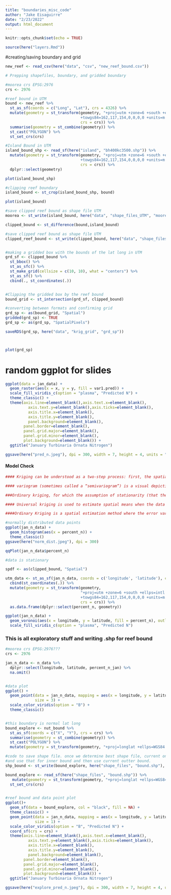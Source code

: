 ```yaml
---
title: "boundaries_misc_code"
author: "Jake Eisaguirre"
date: "2/23/2022"
output: html_document
---
```


```r
knitr::opts_chunk$set(echo = TRUE)

source(here("layers.Rmd"))
```
#creating/saving boundary and grid
```r
new_reef <- read_csv(here("data", "csv", "new_reef_bound.csv"))

# Prepping shapefiles, boundary, and gridded boundary

#moorea crs EPSG:2976
crs <- 2976

#reef bound in UTM
bound <- new_reef %>%
  st_as_sf(coords = c("Long", "Lat"), crs = 4326) %>%
  mutate(geometry = st_transform(geometry, "+proj=utm +zone=6 +south +ellps=intl
                                 +towgs84=162,117,154,0,0,0,0 +units=m +no_defs",
                                 crs = crs)) %>%
  summarise(geometry = st_combine(geometry)) %>%
  st_cast("POLYGON") %>%
  st_set_crs(crs)

#Island Bound in UTM
island_bound_shp <- read_sf(here("island", "bh400kc3500.shp")) %>%
  mutate(geometry = st_transform(geometry, "+proj=utm +zone=6 +south +ellps=intl
                                 +towgs84=162,117,154,0,0,0,0 +units=m +no_defs",
                                 crs = crs)) %>%
  dplyr::select(geometry)

plot(island_bound_shp)

#clipping reef boundary
island_bound <- st_crop(island_bound_shp, bound)

plot(island_bound)

#save clipped reef bound as shape file UTM
moorea <- st_write(island_bound, here("data", "shape_files_UTM", "moorea", "moorea.shp"), delete_dsn=TRUE)

clipped_bound <- st_difference(bound,island_bound)

#save clipped reef bound as shape file UTM
clipped_reef_bound <- st_write(clipped_bound, here("data", "shape_files_UTM", "clipped_reef_bound", "clipped_reef_bound.shp"), delete_dsn=TRUE)


#making a gridded box with the bounds of the lat long in UTM
grd_sf <- clipped_bound %>%
  st_bbox() %>%
  st_as_sfc() %>%
  st_make_grid(cellsize = c(10, 10), what = "centers") %>%
  st_as_sf() %>%
  cbind(., st_coordinates(.))


#Clipping the gridded box by the reef bound
bound_grid <- st_intersection(grd_sf, clipped_bound)

#converting between formats and confirming grid
grd_sp <- as(bound_grid, "Spatial")
gridded(grd_sp) <- TRUE
grd_sp <- as(grd_sp, "SpatialPixels")

saveRDS(grd_sp, here("data", "krig_grid", "grd_sp"))



plot(grd_sp)
```

# random ggplot for slides
```r


ggplot(data = jan_data) + 
  geom_raster(aes(x = x, y = y, fill = var1.pred)) +
  scale_fill_viridis_c(option = "plasma", "Predicted N") +
  theme_classic() +
  theme(axis.line=element_blank(),axis.text.x=element_blank(),
          axis.text.y=element_blank(),axis.ticks=element_blank(),
          axis.title.x=element_blank(),
          axis.title.y=element_blank(),
          panel.background=element_blank(),
        panel.border=element_blank(),
        panel.grid.major=element_blank(),
        panel.grid.minor=element_blank(),
        plot.background=element_blank()) +
  ggtitle("January Turbinaria Ornata Nitrogen")

ggsave(here("pred_n.jpeg"), dpi = 300, width = 7, height = 4, units = "in")


```

#### Model Check
```r

#### Kriging can be understood as a two-step process: first, the spatial covariance structure of the sampled points is determined by fitting a variogram; and second, weights derived from this covariance structure are used to interpolate values for unsampled points or blocks across the spatial field.

#### variogram (sometimes called a “semivariogram”) is a visual depiction of the covariance exhibited between each pair of points in the sampled data. For each pair of points in the sampled data, the gamma-value or “semi-variance” (a measure of the half mean-squared difference between their values) is plotted against the distance, or “lag”, between them.

###Ordinary kriging, for which the assumption of stationarity (that the mean and variance of the values is constant across the spatial field) must be assumed. This is one of the simplest forms of kriging, but the stationarity assumption is not often met in applications relevant to environmental health, such as air pollution distributions.

#### Universal kriging is used to estimate spatial means when the data have a strong trend and the trend can be modeled by simple functions. Trend is scale dependent.

####Ordinary Kriging is a spatial estimation method where the error variance is minimized. This error variance is called the kriging variance. It is based on the configuration of the data and on the variogram, hence is is homoescedastic

#normally distributed data points
ggplot(jan_n_data) +
  geom_histogram(aes(x = percent_n)) +
  theme_classic()
ggsave(here("norm_dist.jpeg"), dpi = 300)

qqPlot(jan_n_data$percent_n)

#data is stationary 

spdf <- as(clipped_bound, "Spatial")

utm_data <- st_as_sf(jan_n_data, coords = c('longitude', 'latitude'), crs = 4326) %>% 
  cbind(st_coordinates(.)) %>% 
  mutate(geometry = st_transform(geometry, 
                                 "+proj=utm +zone=6 +south +ellps=intl 
                                 +towgs84=162,117,154,0,0,0,0 +units=m +no_defs", 
                                 crs = crs)) %>% 
  as.data.frame(dplyr::select(percent_n, geometry))

ggplot(jan_n_data) +
  geom_voronoi(aes(x = longitude, y = latitude, fill = percent_n), outline = spdf) +
  scale_fill_viridis_c(option = "plasma", "Predicted N")
```

### This is all exploratory stuff and writing .shp for reef bound
```r
#moorea crs EPSG:2976???
crs <- 2976

jan_n_data <- n_data %>% 
  dplyr::select(longitude, latitude, percent_n_jan) %>% 
  na.omit()


#data plot
ggplot() +
  geom_point(data = jan_n_data, mapping = aes(x = longitude, y = latitude, color = percent_n_jan),
             size = 3) + 
  scale_color_viridis(option = "B") +
  theme_classic()


#this boundary is normal lat long
bound_explore <- nut_bound %>% 
  st_as_sf(coords = c("X", "Y"), crs = crs) %>%
  summarise(geometry = st_combine(geometry)) %>% 
  st_cast("POLYGON") %>% 
  mutate(geometry = st_transform(geometry, "+proj=longlat +ellps=WGS84 +datum=WGS84"))

#code to save shape file. once we determine best shape file, current one is wrong. might be better to get shape file of moorea
#and use that for inner bound and then use current outter bound.
shp_bound <- st_write(bound_explore, here("shape_files", "bound.shp"), delete_dsn=TRUE)

bound_explore <- read_sf(here("shape_files", "bound.shp")) %>% 
   mutate(geometry = st_transform(geometry, "+proj=longlat +ellps=WGS84 +datum=WGS84")) %>% 
  st_set_crs(crs)


#reef bound and data point plot
ggplot()+
  geom_sf(data = bound_explore, col = "black", fill = NA) +
  theme_classic() +
  geom_point(data = jan_n_data, mapping = aes(x = longitude, y = latitude, color = percent_n_jan),
             size = 1) + 
  scale_color_viridis(option = "B", "Predicted N") +
  coord_sf(crs = crs) +
  theme(axis.line=element_blank(),axis.text.x=element_blank(),
          axis.text.y=element_blank(),axis.ticks=element_blank(),
          axis.title.x=element_blank(),
          axis.title.y=element_blank(),
          panel.background=element_blank(),
        panel.border=element_blank(),
        panel.grid.major=element_blank(),
        panel.grid.minor=element_blank(),
        plot.background=element_blank()) +
  ggtitle("January Turbinaria Ornata Nitrogen")

ggsave(here("explore_pred_n.jpeg"), dpi = 300, width = 7, height = 4, units = "in")



```

